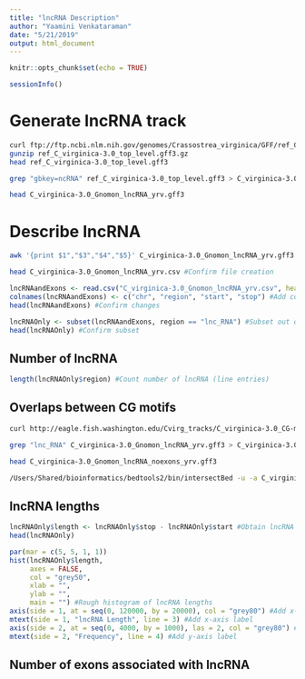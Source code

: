 ```yaml
---
title: "lncRNA Description"
author: "Yaamini Venkataraman"
date: "5/21/2019"
output: html_document
---
```


```r
knitr::opts_chunk$set(echo = TRUE)
```

```r
sessionInfo()
```

# Generate lncRNA track

```bash
curl ftp://ftp.ncbi.nlm.nih.gov/genomes/Crassostrea_virginica/GFF/ref_C_virginica-3.0_top_level.gff3.gz > ref_C_virginica-3.0_top_level.gff3.gz #Download top-level file
gunzip ref_C_virginica-3.0_top_level.gff3.gz
head ref_C_virginica-3.0_top_level.gff3
```

```bash
grep "gbkey=ncRNA" ref_C_virginica-3.0_top_level.gff3 > C_virginica-3.0_Gnomon_lncRNA_yrv.gff3 #Parse out lncRNA and associated exons.
```

```bash
head C_virginica-3.0_Gnomon_lncRNA_yrv.gff3
```

# Describe lncRNA

```bash
awk '{print $1","$3","$4","$5}' C_virginica-3.0_Gnomon_lncRNA_yrv.gff3 > C_virginica-3.0_Gnomon_lncRNA_yrv.csv #Generate a .csv file
```

```bash
head C_virginica-3.0_Gnomon_lncRNA_yrv.csv #Confirm file creation
```

```r
lncRNAandExons <- read.csv("C_virginica-3.0_Gnomon_lncRNA_yrv.csv", header = FALSE) #Import lncRNA csv file
colnames(lncRNAandExons) <- c("chr", "region", "start", "stop") #Add column headers
head(lncRNAandExons) #Confirm changes
```

```r
lncRNAOnly <- subset(lncRNAandExons, region == "lnc_RNA") #Subset out only lncRNA sections
head(lncRNAOnly) #Confirm subset
```

## Number of lncRNA

```r
length(lncRNAOnly$region) #Count number of lncRNA (line entries)
```

## Overlaps between CG motifs

```bash
curl http://eagle.fish.washington.edu/Cvirg_tracks/C_virginica-3.0_CG-motif.bed > C_virginica-3.0_CG-motif.bed #Download CG motif track
```

```bash
grep "lnc_RNA" C_virginica-3.0_Gnomon_lncRNA_yrv.gff3 > C_virginica-3.0_Gnomon_lncRNA_noexons_yrv.gff3
```

```bash
head C_virginica-3.0_Gnomon_lncRNA_noexons_yrv.gff3
```


```bash
/Users/Shared/bioinformatics/bedtools2/bin/intersectBed -u -a C_virginica-3.0_CG-motif.bed -b {lncRNAList} | wc -l #CG motif overlaps with lncRNA
```

## lncRNA lengths


```r
lncRNAOnly$length <- lncRNAOnly$stop - lncRNAOnly$start #Obtain lncRNA length
head(lncRNAOnly)
```

```r
par(mar = c(5, 5, 1, 1))
hist(lncRNAOnly$length,
     axes = FALSE,
     col = "grey50",
     xlab = "",
     ylab = "",
     main = "") #Rough histogram of lncRNA lengths
axis(side = 1, at = seq(0, 120000, by = 20000), col = "grey80") #Add x-axis
mtext(side = 1, "lncRNA Length", line = 3) #Add x-axis label
axis(side = 2, at = seq(0, 4000, by = 1000), las = 2, col = "grey80") #Add y-axis
mtext(side = 2, "Frequency", line = 4) #Add y-axis label
```

## Number of exons associated with lncRNA

